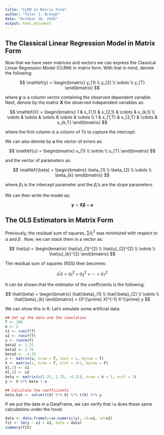 ```yaml
---
title: "CLRM in Matrix Form"
author: "Tyler J. Brough"
date: "October 28, 2016"
output: html_document
---
```


## The Classical Linear Regression Model in Matrix Form

Now that we have seen matrices and vectors we can express the Classical Linear Regression Model (CLRM) in matrix form. With that in mind, denote the following:

$$
\mathbf{y} = \begin{bmatrix} y_{1} \\ y_{2} \\ \vdots \\ y_{T} \end{bmatrix}
$$

where $\mathbf{y}$ is a column vector containing the observed dependent variable. Next, denote by the matrix $\mathbf{X}$ the observed independent variables as:

$$
\mathbf{X} =
  \begin{bmatrix}
    1 & x_{1,1} & x_{2,1} & \cdots & x_{k,1}          \\
    \vdots      & \vdots  & \vdots & \vdots  & \vdots \\ 
    1 & x_{1,T} & x_{2,T} & \cdots & x_{k,T}
  \end{bmatrix}
$$

where the first column is a column of $1$'s to capture the intercept.

We can also denote by $\mathbf{u}$ the vector of errors as:

$$
\mathbf{u} = \begin{bmatrix} u_{1} \\ \vdots \\ u_{T}  \end{bmatrix}
$$

and the vector of parameters as:

$$
\mathbf{\beta} = \begin{bmatrix} \beta_{1} \\ \beta_{2} \\ \vdots \\ \beta_{k} \end{bmatrix}
$$

where $\beta_{1}$ is the intercept parameter and the $\beta_{i}$'s are the slope parameters. 

We can then write the model as:

$$
\mathbf{y} = \mathbf{X} \mathbf{\beta} + \mathbf{u}
$$


## The OLS Estimators in Matrix Form

Previously, the residual sum of squares, $\sum \hat{u}_{i}^{2}$ was minimized with respect to $\alpha$ and $\beta$ . Now, we can stack them in a vector as:

$$
\hat{u} = 
 \begin{bmatrix}
  \hat{u}_{1}^{2} \\
  \hat{u}_{2}^{2} \\
  \vdots          \\
  \hat{u}_{k}^{2}
 \end{bmatrix}
$$

The residual sum of squares (RSS) then becomes: 

$$
\hat{u}^{\prime} \hat{u} = \hat{u}_{1}^{2} + \hat{u}_{2}^{2} + \cdots + \hat{u}_{T}^{2}
$$

It can be shown that the estimator of the coefficients is the following:

$$
\hat{\beta} = 
 \begin{bmatrix}
  \hat{\beta}_{1} \\
  \hat{\beta}_{2} \\
  \vdots          \\
  \hat{\beta}_{k}
 \end{bmatrix} = (X^{\prime} X)^{-1} X^{\prime} y
$$

We can show this in R. Let's simulate some artificial data:

```r
## Set up the data and the simulation
T <- 100
k <- 2
x1 <- runif(T)
x2 <- runif(T)
u <- rnorm(T)
beta1 <- 1.25
beta2 <- 2.75
beta3 <- -4.25
u <- matrix(u, nrow = T, ncol = 1, byrow = T)
X <- matrix(1, nrow = T, ncol = 2+1, byrow = F)
X[,2] <- x1
X[,3] <- x2
beta <- matrix(c(1.25, 2.75, -4.25), nrow = k + 1, ncol = 1)
y <- X %*% beta + u

## Calculate the coefficients
beta.hat <- solve(t(X) %*% X) %*% t(X) %*% y
```


If we put the data in a DataFrame, we can verify that `lm` does these same calculations under the hood:

```r
data <- data.frame(y=as.numeric(y), x1=x1, x2=x2)
fit <- lm(y ~ x1 + x2, data = data)
summary(fit)
```




















